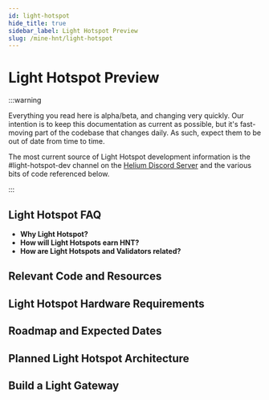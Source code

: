 ```yaml
---
id: light-hotspot
hide_title: true
sidebar_label: Light Hotspot Preview
slug: /mine-hnt/light-hotspot
---
```




# Light Hotspot Preview



:::warning

Everything you read here is alpha/beta, and changing very quickly. Our intention is to keep this documentation as current as possible, but it's fast-moving part of the codebase that changes daily. As such, expect them to be out of date from time to time. 

The most current source of Light Hotspot development information is the #light-hotspot-dev channel on the [Helium Discord Server](https://discord.gg/helium) and the various bits of code referenced below.

:::






## Light Hotspot FAQ

* **Why Light Hotspot?**
* **How will Light Hotspots earn HNT?**
* **How are Light Hotspots and Validators related?**


## Relevant Code and Resources

## Light Hotspot Hardware Requirements

## Roadmap and Expected Dates

## Planned Light Hotspot Architecture

## Build a Light Gateway
